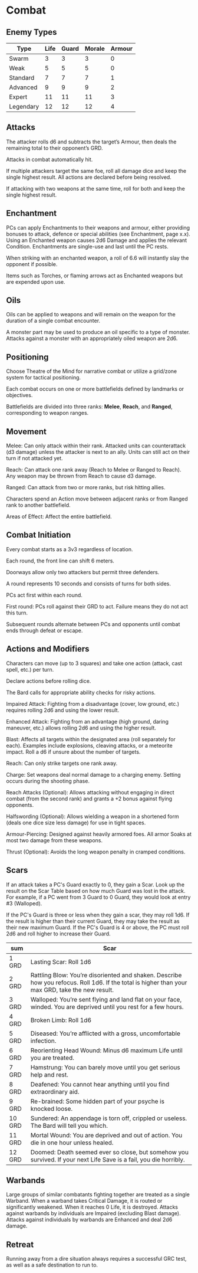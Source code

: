 # Combat

## Enemy Types

|  Type   |Life|Guard|Morale|Armour|
|  -----  |----|----|----|----|
|Swarm    |3 |3 |3 |0|
|Weak     |5 |5 |5 |0|
|Standard |7 |7 |7 |1|
|Advanced |9 |9 |9 |2|
|Expert   |11|11|11|3|
|Legendary|12|12|12|4|

## Attacks

The attacker rolls d6 and subtracts the target’s Armour, then deals the remaining total to their opponent’s GRD.

Attacks in combat automatically hit.

If multiple attackers target the same foe, roll all damage dice and keep the single highest result. All actions are declared before being resolved.

If attacking with two weapons at the same time, roll for both and keep the single highest result.

## Enchantment

PCs can apply Enchantments to their weapons and armour, either providing bonuses to attack, defence or special abilities (see Enchantment, page x.x). Using an Enchanted weapon causes 2d6 Damage and applies the relevant Condition. Enchantments are single-use and last until the PC rests.

When striking with an enchanted weapon, a roll of 6.6 will instantly slay the opponent if possible.

Items such as Torches, or flaming arrows act as Enchanted weapons but are expended upon use.

## Oils

Oils can be applied to weapons and will remain on the weapon for the duration of a single combat encounter.

A monster part may be used to produce an oil specific to a type of monster. Attacks against a monster with an appropriately oiled weapon are 2d6.

## Positioning

Choose Theatre of the Mind for narrative combat or utilize a grid/zone system for tactical positioning.

Each combat occurs on one or more battlefields defined by landmarks or objectives.

Battlefields are divided into three ranks: **Melee**, **Reach**, and **Ranged**, corresponding to weapon ranges.

## Movement

Melee: Can only attack within their rank. Attacked units can counterattack (d3 damage) unless the attacker is next to an ally. Units can still act on their turn if not attacked yet.

Reach: Can attack one rank away (Reach to Melee or Ranged to Reach). Any weapon may be thrown from Reach to cause d3 damage.

Ranged: Can attack from two or more ranks, but risk hitting allies.

Characters spend an Action move between adjacent ranks or from Ranged rank to another battlefield.

Areas of Effect: Affect the entire battlefield.

## Combat Initiation

Every combat starts as a 3v3 regardless of location.

Each round, the front line can shift 6 meters.

Doorways allow only two attackers but permit three defenders.

A round represents 10 seconds and consists of turns for both sides.

PCs act first within each round.

First round: PCs roll against their GRD to act. Failure means they do not act this turn.

Subsequent rounds alternate between PCs and opponents until combat ends through defeat or escape.

## Actions and Modifiers

Characters can move (up to 3 squares) and take one action (attack, cast spell, etc.) per turn.

Declare actions before rolling dice.

The Bard calls for appropriate ability checks for risky actions.

Impaired Attack: Fighting from a disadvantage (cover, low ground, etc.) requires rolling 2d6 and using the lower result.

Enhanced Attack: Fighting from an advantage (high ground, daring maneuver, etc.) allows rolling 2d6 and using the higher result.

Blast: Affects all targets within the designated area (roll separately for each). Examples include explosions, cleaving attacks, or a meteorite impact. Roll a d6 if unsure about the number of targets.

Reach: Can only strike targets one rank away.

Charge: Set weapons deal normal damage to a charging enemy. Setting occurs during the shooting phase.

Reach Attacks (Optional): Allows attacking without engaging in direct combat (from the second rank) and grants a +2 bonus against flying opponents.

Halfswording (Optional): Allows wielding a weapon in a shortened form (deals one dice size less damage) for use in tight spaces.

Armour-Piercing: Designed against heavily armored foes. All armor Soaks at most two damage from these weapons.

Thrust (Optional): Avoids the long weapon penalty in cramped conditions.

## Scars

If an attack takes a PC's Guard exactly to 0, they gain a Scar. Look up the result on the Scar Table based on how much Guard was lost in the attack. For example, if a PC went from 3 Guard to 0 Guard, they would look at entry #3 (Walloped).

If the PC's Guard is three or less when they gain a scar, they may roll 1d6. If the result is higher than their current Guard, they may take the result as their new maximum Guard. If the PC's Guard is 4 or above, the PC must roll 2d6 and roll higher to increase their Guard.

| sum | Scar |
| ----- | ----- |
| 1 GRD | Lasting Scar: Roll 1d6 | 1: Neck, 2: Hands, 3: Eye, 4: Chest, 5: Legs, 6: Ear. |
| 2 GRD | Rattling Blow: You’re disoriented and shaken. Describe how you refocus. Roll 1d6. If the total is higher than your max GRD, take the new result.|
| 3 GRD | Walloped: You’re sent flying and land flat on your face, winded. You are deprived until you rest for a few hours.|
| 4 GRD | Broken Limb: Roll 1d6 | 1-2: Leg, 3-4: Arm, 5: Rib, 6: Skull.|
| 5 GRD | Diseased: You’re afflicted with a gross, uncomfortable infection.|
| 6 GRD | Reorienting Head Wound: Minus d6 maximum Life until you are treated.|
| 7 GRD | Hamstrung: You can barely move until you get serious help and rest.|
| 8 GRD | Deafened: You cannot hear anything until you find extraordinary aid.|
| 9 GRD | Re-brained: Some hidden part of your psyche is knocked loose.|
| 10 GRD | Sundered: An appendage is torn off, crippled or useless. The Bard will tell you which.|
| 11 GRD | Mortal Wound: You are deprived and out of action. You die in one hour unless healed.|
| 12 GRD | Doomed: Death seemed ever so close, but somehow you survived. If your next Life Save is a fail, you die horribly.|

## Warbands

Large groups of similar combatants fighting together are treated as a single Warband. When a warband takes Critical Damage, it is routed or significantly weakened. When it reaches 0 Life, it is destroyed. Attacks against warbands by individuals are Impaired (excluding Blast damage). Attacks against individuals by warbands are Enhanced and deal 2d6 damage.

## Retreat

Running away from a dire situation always requires a successful GRC test, as well as a safe destination to run to.
